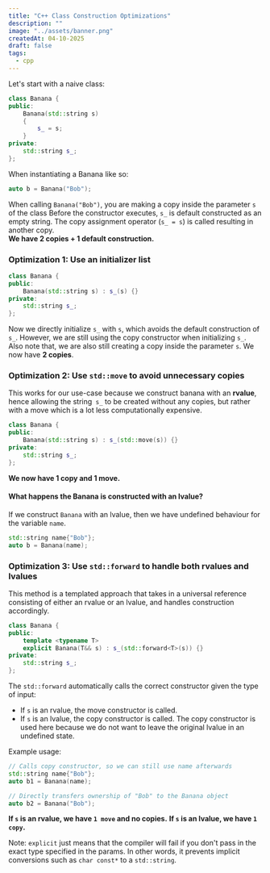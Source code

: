 ```yaml
---
title: "C++ Class Construction Optimizations"
description: ""
image: "../assets/banner.png"
createdAt: 04-10-2025
draft: false
tags:
  - cpp
---
```


Let's start with a naive class:

```cpp title="banana.cpp"
class Banana {
public:
    Banana(std::string s)
    {
	    s_ = s;
    }
private:
    std::string s_;
};
```

When instantiating a Banana like so:

```cpp
auto b = Banana("Bob");
```

When calling `Banana("Bob")`, you are making a copy inside the parameter `s` of the class
Before the constructor executes, `s_` is default constructed as an empty string.
The copy assignment operator (`s_ = s`) is called resulting in another copy.  
**We have 2 copies + 1 default construction.**

### Optimization 1: Use an initializer list

```cpp
class Banana {
public:
    Banana(std::string s) : s_(s) {}
private:
    std::string s_;
};
```

Now we directly initialize `s_` with `s`, which avoids the default construction of `s_`.
However, we are still using the copy constructor when initializing `s_`.
Also note that, we are also still creating a copy inside the parameter `s`.
We now have **2 copies**.

### Optimization 2: Use `std::move` to avoid unnecessary copies

This works for our use-case because we construct banana with an **rvalue**, hence allowing the string` s_` to be created without any copies, but rather with a move which is a lot less computationally expensive.

```cpp
class Banana {
public:
    Banana(std::string s) : s_(std::move(s)) {}
private:
    std::string s_;
};
```

**We now have 1 copy and 1 move.**

#### What happens the Banana is constructed with an lvalue?

If we construct `Banana` with an lvalue, then we have undefined behaviour for the variable `name`.

```cpp
std::string name{"Bob"};
auto b = Banana(name);
```

### Optimization 3: Use `std::forward` to handle both rvalues and lvalues

This method is a templated approach that takes in a universal reference consisting of either an rvalue or an lvalue, and handles construction accordingly.

```cpp
class Banana {
public:
    template <typename T>
    explicit Banana(T&& s) : s_(std::forward<T>(s)) {}
private:
    std::string s_;
};

```

The `std::forward` automatically calls the correct constructor given the type of input:

- If `s` is an rvalue, the move constructor is called.
- If `s` is an lvalue, the copy constructor is called. The copy constructor is used here because we do not want to leave the original lvalue in an undefined state.

Example usage:

```cpp
// Calls copy constructor, so we can still use name afterwards
std::string name{"Bob"};
auto b1 = Banana(name);

// Directly transfers ownership of "Bob" to the Banana object
auto b2 = Banana("Bob");
```

**If `s` is an rvalue, we have `1 move` and no copies.**
**If `s` is an lvalue, we have `1 copy`.**

Note: `explicit` just means that the compiler will fail if you don't pass in the exact type specified in the params. In other words, it prevents implicit conversions such as `char const*` to a `std::string`.
